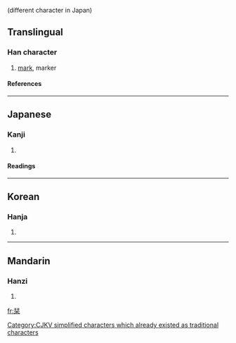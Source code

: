 {{see|刊}} (different character in Japan)
==Translingual==
===Han character===
{{Han char|rn=75|rad=木|as=06|sn=10|four=|canj=一十木 (MJD)}}
# [[mark]], marker
====References====
{{Han ref|kx=0522.210|dkj=14708|dj=0910.220|hdz=21193.020|uh=681E|ud=26654}}

----
==Japanese==
===Kanji===
{{ja-kanji|grade=|rs=木06}}
# {{defn|Japanese}} 
====Readings====
{{ja-readings|on=[[かん]] (kan)|kun=[[しおり]] (shiori)}}

----
==Korean==
===Hanja===
{{ko-hanja|hangeul=간|eumhun=|rv=gan|mr=kan|y=kan}}
# {{defn|Korean}}



[[Category:CJKV simplified characters which already existed as traditional characters]]

----
==Mandarin==
===Hanzi===
{{cmn-hanzi|pin=[[bēn]] ([[ben1]]), [[kān]] ([[kan1]])|wg=pen<sup>1</sup>, k'an<sup>1</sup>}}
# {{defn|Mandarin}}

[[fr:栞]]